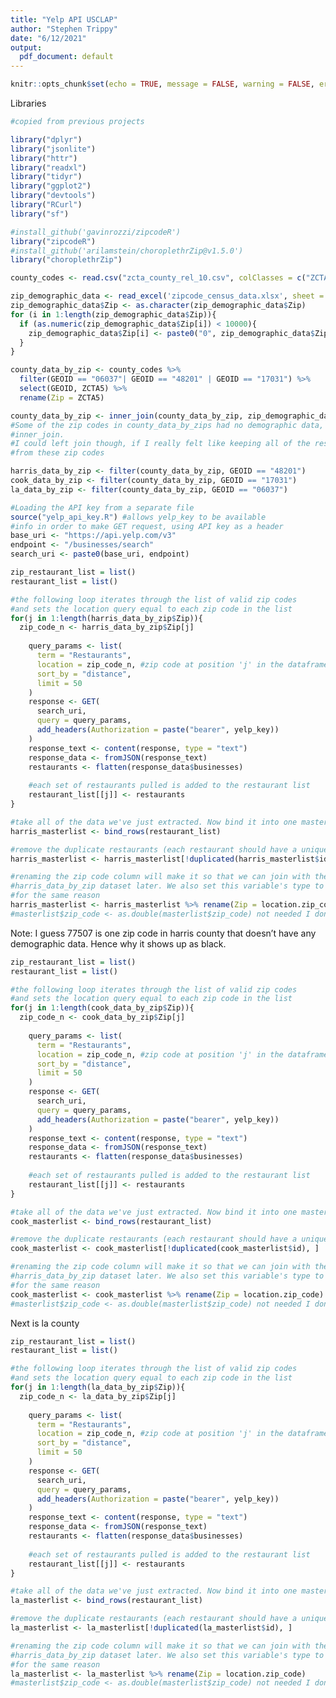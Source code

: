 ```yaml
---
title: "Yelp API USCLAP"
author: "Stephen Trippy"
date: "6/12/2021"
output: 
  pdf_document: default
---
```


```r
knitr::opts_chunk$set(echo = TRUE, message = FALSE, warning = FALSE, error = TRUE)
```

Libraries
```r
#copied from previous projects

library("dplyr")
library("jsonlite")
library("httr")
library("readxl")
library("tidyr")
library("ggplot2")
library("devtools")
library("RCurl")
library("sf")

#install_github('gavinrozzi/zipcodeR')
library("zipcodeR")
#install_github('arilamstein/choroplethrZip@v1.5.0')
library("choroplethrZip")
```

```r
county_codes <- read.csv("zcta_county_rel_10.csv", colClasses = c("ZCTA5" = "character", "STATE" = "character", "COUNTY" = "character", "GEOID" = "character")) #specifying read as character allows for first column to keep leading zeroes

```

```r
zip_demographic_data <- read_excel('zipcode_census_data.xlsx', sheet = 'nation', na = ".")
zip_demographic_data$Zip <- as.character(zip_demographic_data$Zip)
for (i in 1:length(zip_demographic_data$Zip)){
  if (as.numeric(zip_demographic_data$Zip[i]) < 10000){
    zip_demographic_data$Zip[i] <- paste0("0", zip_demographic_data$Zip[i])
  }
}
```

```r
county_data_by_zip <- county_codes %>% 
  filter(GEOID == "06037"| GEOID == "48201" | GEOID == "17031") %>% 
  select(GEOID, ZCTA5) %>% 
  rename(Zip = ZCTA5)

county_data_by_zip <- inner_join(county_data_by_zip, zip_demographic_data, by = "Zip")
#Some of the zip codes in county_data_by_zips had no demographic data, so i decided to
#inner_join. 
#I could left join though, if I really felt like keeping all of the restaurant data
#from these zip codes

harris_data_by_zip <- filter(county_data_by_zip, GEOID == "48201")
cook_data_by_zip <- filter(county_data_by_zip, GEOID == "17031")
la_data_by_zip <- filter(county_data_by_zip, GEOID == "06037")
```

```r
#Loading the API key from a separate file
source("yelp_api_key.R") #allows yelp_key to be available
#info in order to make GET request, using API key as a header
base_uri <- "https://api.yelp.com/v3"
endpoint <- "/businesses/search"
search_uri <- paste0(base_uri, endpoint)
```

```r
zip_restaurant_list = list()
restaurant_list = list()

#the following loop iterates through the list of valid zip codes
#and sets the location query equal to each zip code in the list
for(j in 1:length(harris_data_by_zip$Zip)){
  zip_code_n <- harris_data_by_zip$Zip[j]
  
    query_params <- list(
      term = "Restaurants",
      location = zip_code_n, #zip code at position 'j' in the dataframe
      sort_by = "distance",
      limit = 50
    )
    response <- GET(
      search_uri, 
      query = query_params, 
      add_headers(Authorization = paste("bearer", yelp_key))
    )
    response_text <- content(response, type = "text")
    response_data <- fromJSON(response_text)
    restaurants <- flatten(response_data$businesses)
  
    #each set of restaurants pulled is added to the restaurant list
    restaurant_list[[j]] <- restaurants
}
```

```r
#take all of the data we've just extracted. Now bind it into one masterlist
harris_masterlist <- bind_rows(restaurant_list) 

#remove the duplicate restaurants (each restaurant should have a unique id)
harris_masterlist <- harris_masterlist[!duplicated(harris_masterlist$id), ]

#renaming the zip code column will make it so that we can join with the
#harris_data_by_zip dataset later. We also set this variable's type to double 
#for the same reason
harris_masterlist <- harris_masterlist %>% rename(Zip = location.zip_code) 
#masterlist$zip_code <- as.double(masterlist$zip_code) not needed I don't think..
```

Note: I guess 77507 is one zip code in harris county that doesn't have any demographic data. Hence why it shows up as black. 

```r
zip_restaurant_list = list()
restaurant_list = list()

#the following loop iterates through the list of valid zip codes
#and sets the location query equal to each zip code in the list
for(j in 1:length(cook_data_by_zip$Zip)){
  zip_code_n <- cook_data_by_zip$Zip[j]
  
    query_params <- list(
      term = "Restaurants",
      location = zip_code_n, #zip code at position 'j' in the dataframe
      sort_by = "distance",
      limit = 50
    )
    response <- GET(
      search_uri, 
      query = query_params, 
      add_headers(Authorization = paste("bearer", yelp_key))
    )
    response_text <- content(response, type = "text")
    response_data <- fromJSON(response_text)
    restaurants <- flatten(response_data$businesses)
  
    #each set of restaurants pulled is added to the restaurant list
    restaurant_list[[j]] <- restaurants
}
```

```r
#take all of the data we've just extracted. Now bind it into one masterlist
cook_masterlist <- bind_rows(restaurant_list) 

#remove the duplicate restaurants (each restaurant should have a unique id)
cook_masterlist <- cook_masterlist[!duplicated(cook_masterlist$id), ]

#renaming the zip code column will make it so that we can join with the
#harris_data_by_zip dataset later. We also set this variable's type to double 
#for the same reason
cook_masterlist <- cook_masterlist %>% rename(Zip = location.zip_code) 
#masterlist$zip_code <- as.double(masterlist$zip_code) not needed I don't think..
```

Next is la county
```r
zip_restaurant_list = list()
restaurant_list = list()

#the following loop iterates through the list of valid zip codes
#and sets the location query equal to each zip code in the list
for(j in 1:length(la_data_by_zip$Zip)){
  zip_code_n <- la_data_by_zip$Zip[j]
  
    query_params <- list(
      term = "Restaurants",
      location = zip_code_n, #zip code at position 'j' in the dataframe
      sort_by = "distance",
      limit = 50
    )
    response <- GET(
      search_uri, 
      query = query_params, 
      add_headers(Authorization = paste("bearer", yelp_key))
    )
    response_text <- content(response, type = "text")
    response_data <- fromJSON(response_text)
    restaurants <- flatten(response_data$businesses)
  
    #each set of restaurants pulled is added to the restaurant list
    restaurant_list[[j]] <- restaurants
}
```

```r
#take all of the data we've just extracted. Now bind it into one masterlist
la_masterlist <- bind_rows(restaurant_list) 

#remove the duplicate restaurants (each restaurant should have a unique id)
la_masterlist <- la_masterlist[!duplicated(la_masterlist$id), ]

#renaming the zip code column will make it so that we can join with the
#harris_data_by_zip dataset later. We also set this variable's type to double 
#for the same reason
la_masterlist <- la_masterlist %>% rename(Zip = location.zip_code) 
#masterlist$zip_code <- as.double(masterlist$zip_code) not needed I don't think..
```